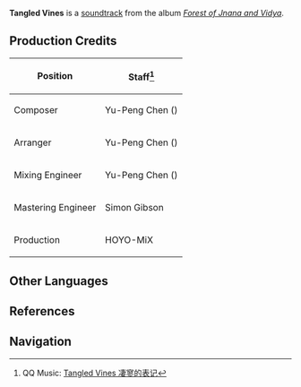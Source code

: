 {{Soundtrack Infobox
|title          =
|image          = Forest of Jnana and Vidya.png
|album          = Forest of Jnana and Vidya
|disc           = 2
|number         = 54
|featured       =
|featured2      =
|featured3      =
|featured_disc  =
|featured_disc2 =
|featured_disc3 =
|youtube_id     = rbYvGSXy3QU
|spotify_id     = 2SEu1M6MtSaPLvyp3M5TPp
|played_in      = Devantaka Mountain
|during         = [[Devantaka Mountain]] (Day)
|domain         =
|previous       = Transparent Night
|next           = Lingering Memories
}}
'''Tangled Vines''' is a [[soundtrack]] from the album ''[[Forest of Jnana and Vidya]]''.

==Production Credits==
{| class="wikitable" style="text-align:left; height:0.5em"
! Position
! Staff<ref>QQ Music: [https://y.qq.com/n/ryqq/songDetail/0019e4142yHcgK Tangled Vines 凄寥的表记]</ref>
|-
! Composer
| Yu-Peng Chen ({{zh|陈致逸}})
|-
! Arranger
| Yu-Peng Chen ({{zh|陈致逸}})
|-
! Mixing Engineer
| Yu-Peng Chen ({{zh|陈致逸}})
|-
! Mastering Engineer
| Simon Gibson
|-
! Production
| HOYO-MiX
|}
<!--
==Videos==
<gallery hideaddbutton="true" captionalign="center">
</gallery>

==Trivia==
-->
==Other Languages==
{{Other Languages
|en      = Tangled Vines
|zhs     = 凄寥的表记
|zhs_rm  = Qīliáo de Biǎojì
|zht     = 淒寥的表記
|zht_rm  = Qīliáo de Biǎojì
|zh_tl   = 
|ja      = 寂寞録
|ja_rm   = Jakumaku-roku{{Assumed}}
|ja_tl   = 
|tr      = 
|tr_tl   = 
|it      = 
|it_tl   = 
}}

==References==
{{Reflist}}

==Navigation==
{{Soundtrack Navbox|Forest of Jnana and Vidya}}